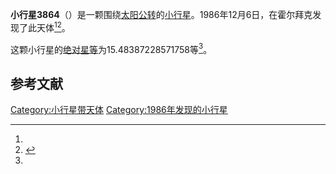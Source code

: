 {{Infobox planet
| bgcolour = #FFFFC0
| name = 3864 Soren
| symbol = 
| image = 
| caption = 
| discovery = yes
| discovery_ref = 
| discoverer = {{link-en|保罗·詹森|Poul Jensen (astronomer)}}
| discovery_site = [[霍尔拜克|霍尔拜克]] 
| discovered = 1986年12月6日
| designations = yes
| mp_name = 
| named_after = 
| alt_names = 1986 XF/ 1969 UF2 / 1973 SM6 / 1973 SS3
| mp_category = [[主带小行星|主带小行星]]
| orbit_ref = <ref name="a">[http://ssd.jpl.nasa.gov/sbdb.cgi?sstr=3864 3864 Soren] {{Wayback|url=http://ssd.jpl.nasa.gov/sbdb.cgi?sstr=3864 |date=20200917221523 }}，小行星數據庫瀏覽器（JPL Small-Body Database Browser）－[[美国国家航空航天局|美国国家航空航天局]]喷气推进实验室</ref>
| epoch = 2456400.5 (2013年4月18日更新)
| aphelion = {{convert|3.014872507735172|AU|km|3|abbr=on|lk=out}}
| perihelion = {{convert|2.191325125690591|AU|km|3|abbr=on}}
| semimajor = {{convert|2.603098816712881|AU|km|3|abbr=on}}
| eccentricity = 0.158185962
| period = 1534.031964 [[日|日]]<br />4.2[[儒略年|儒略年]]
| avg_speed = 
| inclination = 3.046055083375417
| asc_node = 25.27058233509844
| mean_anomaly = 
| arg_peri = 15.48387228571758
| satellites = 
| physical_characteristics = yes
| dimensions = 
| mass = 
| density = 
| surface_grav = 
| escape_velocity = 
| sidereal_day = 
| axial_tilt = 
| pole_ecliptic_lat = 
| pole_ecliptic_lon = 
| albedo = 
| temperatures= 
| temp_name1 = 
| mean_temp_1 = 
| max_temp_1 = 
| temp_name2 = 
| max_temp_2 = 
| spectral_type = 
| abs_magnitude = 15.48387228571758
}}

'''小行星3864'''（{{lang-en|3864 Soren}}）是一颗围绕[[太阳|太阳]][[公转|公转]]的[[小行星|小行星]]。1986年12月6日，{{link-en|保罗·詹森|Poul Jensen (astronomer)}}在霍尔拜克发现了此天体<ref name="a" /><ref>{{cite news|title=小行星列表|url=http://cfa-www.harvard.edu/iau/lists/NumberedMPs.txt|accessdate=2013-07-08|newspaper=哈佛大学|archive-date=2008-05-17|archive-url=https://web.archive.org/web/20080517010638/http://cfa-www.harvard.edu/iau/lists/NumberedMPs.txt|dead-url=no}}</ref>。

这颗小行星的[[绝对星等|绝对星等]]为15.48387228571758等<ref name="a" />。

==参考文献==
{{reflist}}
{{Minor Planet Number|[[小行星3863|小行星3863]]|[[小行星3865|小行星3865]]}}

{{小天体}}

[[Category:小行星带天体|Category:小行星带天体]]
[[Category:1986年发现的小行星|Category:1986年发现的小行星]]

{{asteroid-stub}}